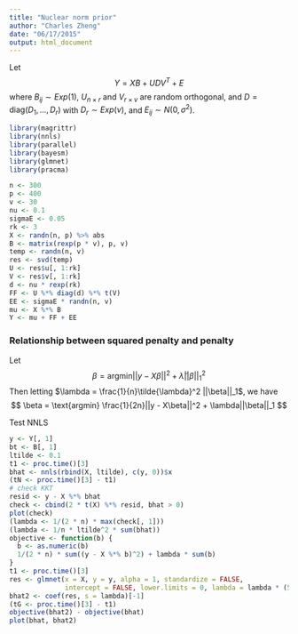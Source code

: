 ```yaml
---
title: "Nuclear norm prior"
author: "Charles Zheng"
date: "06/17/2015"
output: html_document
---
```


Let
$$
Y = XB + UDV^T + E
$$
where $B_{ij} \sim Exp(1)$, $U_{n \times r}$ and $V_{r \times v}$ are random orthogonal,
and $D = \text{diag}(D_1, ..., D_r)$ with $D_r \sim Exp(\nu)$, and $E_{ij} \sim N(0, \sigma^2)$.

```r
library(magrittr)
library(nnls)
library(parallel)
library(bayesm)
library(glmnet)
library(pracma)
```

```r
n <- 300
p <- 400
v <- 30
nu <- 0.1
sigmaE <- 0.05
rk <- 3
X <- randn(n, p) %>% abs
B <- matrix(rexp(p * v), p, v)
temp <- randn(n, v)
res <- svd(temp)
U <- res$u[, 1:rk]
V <- res$v[, 1:rk]
d <- nu * rexp(rk)
FF <- U %*% diag(d) %*% t(V)
EE <- sigmaE * randn(n, v)
mu <- X %*% B
Y <- mu + FF + EE
```

### Relationship between squared penalty and penalty

Let
$$
\beta = \text{argmin} ||y - X\beta||^2 + \tilde{\lambda} ||\beta||_1^2
$$
Then letting $\lambda = \frac{1}{n}\tilde{\lambda}^2 ||\beta||_1$, we have
$$
\beta = \text{argmin} \frac{1}{2n}||y - X\beta||^2 + \lambda||\beta||_1
$$

Test NNLS

```r
y <- Y[, 1]
bt <- B[, 1]
ltilde <- 0.1
t1 <- proc.time()[3]
bhat <- nnls(rbind(X, ltilde), c(y, 0))$x
(tN <- proc.time()[3] - t1)
# check KKT
resid <- y - X %*% bhat
check <- cbind(2 * t(X) %*% resid, bhat > 0)
plot(check)
(lambda <- 1/(2 * n) * max(check[, 1]))
(lambda <- 1/n * ltilde^2 * sum(bhat))
objective <- function(b) {
  b <- as.numeric(b)
  1/(2 * n) * sum((y - X %*% b)^2) + lambda * sum(b)
}
t1 <- proc.time()[3]
res <- glmnet(x = X, y = y, alpha = 1, standardize = FALSE,
              intercept = FALSE, lower.limits = 0, lambda = lambda * (50:1)^2)
bhat2 <- coef(res, s = lambda)[-1]
(tG <- proc.time()[3] - t1)
objective(bhat2) - objective(bhat)
plot(bhat, bhat2)
```
